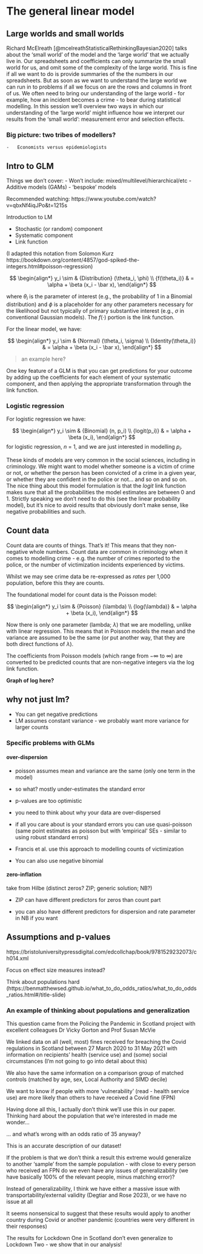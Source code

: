 # The general linear model




## Large worlds and small worlds

Richard McElreath [@mcelreathStatisticalRethinkingBayesian2020] talks about the 'small world' of the model and the 'large world' that we actually live in. Our spreadsheets and coefficients can only summarize the small world for us, and omit some of the complexity of the large world. This is fine if all we want to do is provide summaries of the the numbers in our spreadsheets. But as soon as we want to understand the large world we can run in to problems if all we focus on are the rows and columns in front of us. We often need to bring our understanding of the large world - for example, how an incident becomes a crime - to bear during statistical modelling. In this session we'll overview two ways in which our understanding of the 'large world' might influence how we interpret our results from the 'small world': measurement error and selection effects.

### Big picture: two tribes of modellers?

    -   Economists versus epidemiologists



## Intro to GLM

Things we don't cover:
- Won't include: mixed/multilevel/hierarchical/etc
- Additive models (GAMs)
- 'bespoke' models



Recommended watching: https://www.youtube.com/watch?v=qbxNf4iqJPo&t=1215s

Introduction to LM

-   Stochastic (or random) component
-   Systematic component
-   Link function

(I adapted this notation from Solomon Kurz https://bookdown.org/content/4857/god-spiked-the-integers.html#poisson-regression)

$$
\begin{align*}
y_i \sim & {Distribution} (\theta_i, \phi) \\
{f(\theta_i)} & = \alpha + \beta (x_i - \bar x),
\end{align*}
$$

where $\theta_i$ is the parameter of interest (e.g., the probability of 1 in a Binomial distribution) and $\phi$ is a placeholder for any other parameters necessary for the likelihood but not typically of primary substantive interest (e.g., $\sigma$ in conventional Gaussian models). The $f(\cdot)$ portion is the link function.

For the linear model, we have:

$$
\begin{align*}
y_i \sim & {Normal} (\theta_i, \sigma) \\
{Identity(\theta_i)} & = \alpha + \beta (x_i - \bar x),
\end{align*}
$$

> an example here?

One key feature of a GLM is that you can get predictions for your outcome by adding up the coefficients for each element of your systematic component, and then applying the appropriate transformation through the link function.


### Logistic regression

For logistic regression we have:

$$
\begin{align*}
y_i \sim & {Binomial} (n, p_i) \\
{logit(p_i)} & = \alpha + \beta (x_i),
\end{align*}
$$ for logistic regression, $n$ = 1, and we are just interested in modelling $p_i$.

These kinds of models are very common in the social sciences, including in criminology. We might want to model whether someone is a victim of crime or not, or whether the person has been convicted of a crime in a given year, or whether they are confident in the police or not... and so on and so on. The nice thing about this model formulation is that the ${logit}$ link function makes sure that all the probabilities the model estimates are between 0 and 1. Strictly speaking we don't need to do this (see the linear probability model), but it's nice to avoid results that obviously don't make sense, like negative probabilities and such.




## Count data

Count data are counts of things. That's it! This means that they non-negative whole numbers. Count data are common in criminology when it comes to modelling crime - e.g. the number of crimes reported to the police, or the number of victimization incidents experienced by victims. 

Whilst we may see crime data be re-expressed as *rates* per 1,000 population, before this they are counts.




The foundational model for count data is the Poisson model:

$$
\begin{align*}
y_i \sim & {Poisson} (\lambda) \\
{log(\lambda)} & = \alpha + \beta (x_i),
\end{align*}
$$

Now there is only one parameter (lambda; $\lambda$) that we are modelling, unlike with linear regression. This means that in Poisson models the mean and the variance are assumed to be the same (or put another way, that they are both direct functions of $\lambda$).

The coefficients from Poisson models (which range from $-\infty$ to $\infty$) are converted to be predicted counts that are non-negative integers via the $\log$ link function. 

__Graph of log here?__



## why not just lm?

- You can get negative predictions
- LM assumes constant variance - we probably want more variance for larger counts

### Specific problems with GLMs

#### over-dispersion

-   poisson assumes mean and variance are the same (only one term in the model)

-   so what? mostly under-estimates the standard error

-   p-values are too optimistic

-   you need to think about why your data are over-dispersed

-   if all you care about is your standard errors you can use quasi-poisson (same point estimates as poisson but with 'empirical' SEs - similar to using robust standard errors)

- Francis et al. use this approach to modelling counts of victimization

- You can also use negative binomial


#### zero-inflation

take from Hilbe (distinct zeros? ZIP; generic solution; NB?)

-   ZIP can have different predictors for zeros than count part

-   you can also have different predictors for dispersion and rate parameter in NB if you want





## Assumptions and p-values

https://bristoluniversitypressdigital.com/edcollchap/book/9781529232073/ch014.xml

Focus on effect size measures instead?

Think about populations hard (https://benmatthewsed.github.io/what_to_do_odds_ratios/what_to_do_odds_ratios.html#/title-slide)

### An example of thinking about populations and generalization

This question came from the Policing the Pandemic in Scotland project with excellent colleagues Dr Vicky Gorton and Prof Susan McVie

We linked data on all (well, most) fines received for breaching the Covid regulations in Scotland between 27 March 2020 to 31 May 2021 with information on recipients’ health (service use) and (some) social circumstances (I’m not going to go into detail about this)

We also have the same information on a comparison group of matched controls (matched by age, sex, Local Authority and SIMD decile)

We want to know if people with more ‘vulnerability’ (read - health service use) are more likely than others to have received a Covid fine (FPN)

Having done all this, I actually don’t think we’ll use this in our paper. Thinking hard about the population that we’re interested in made me wonder…

… and what’s wrong with an odds ratio of 35 anyway?

This is an accurate description of our dataset!

If the problem is that we don’t think a result this extreme would generalize to another ‘sample’ from the sample population - with close to every person who received an FPN do we even have any issues of generalizability (we have basically 100% of the relevant people, minus matching error)?

Instead of generalizability, I think we have either a massive issue with transportability/external validity (Degtiar and Rose 2023), or we have no issue at all

It seems nonsensical to suggest that these results would apply to another country during Covid or another pandemic (countries were very different in their responses)

The results for Lockdown One in Scotland don’t even generalize to Lockdown Two - we show that in our analysis!
